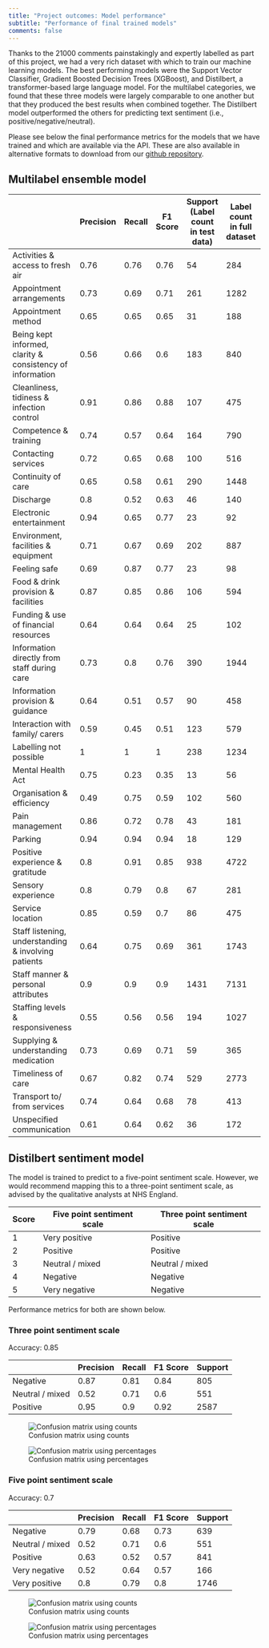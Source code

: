 ```yaml
---
title: "Project outcomes: Model performance"
subtitle: "Performance of final trained models"
comments: false
---
```


Thanks to the 21000 comments painstakingly and expertly labelled as part of this project, we had a very rich dataset with which to train our machine learning models. The best performing models were the Support Vector Classifier, Gradient Boosted Decision Trees (XGBoost), and Distilbert, a transformer-based large language model. For the multilabel categories, we found that these three models were largely comparable to one another but that they produced the best results when combined together. The Distilbert model outperformed the others for predicting text sentiment (i.e., positive/negative/neutral).

Please see below the final performance metrics for the models that we have trained and which are available via the API. These are also available in alternative formats to download from our [github repository](https://github.com/CDU-data-science-team/pxtextmining/tree/main/current_best_model).

## Multilabel ensemble model



|                                                           | Precision | Recall | F1 Score | Support (Label count in test data) | Label count in full dataset | True Negative | False Negative | True Positive | False Positive | Average Precision Score |
| --------------------------------------------------------- | --------- | ------ | -------- | ---------------------------------- | --------------------------- | ------------- | -------------- | ------------- | -------------- | ----------------------- |
| Activities & access to fresh air                          | 0.76      | 0.76   | 0.76     | 54                                 | 284                         | 3940          | 13             | 41            | 13             | 0.841                   |
| Appointment arrangements                                  | 0.73      | 0.69   | 0.71     | 261                                | 1282                        | 3679          | 80             | 181           | 67             | 0.751                   |
| Appointment method                                        | 0.65      | 0.65   | 0.65     | 31                                 | 188                         | 3965          | 11             | 20            | 11             | 0.638                   |
| Being kept informed, clarity & consistency of information | 0.56      | 0.66   | 0.6      | 183                                | 840                         | 3730          | 63             | 120           | 94             | 0.571                   |
| Cleanliness, tidiness & infection control                 | 0.91      | 0.86   | 0.88     | 107                                | 475                         | 3891          | 15             | 92            | 9              | 0.918                   |
| Competence & training                                     | 0.74      | 0.57   | 0.64     | 164                                | 790                         | 3810          | 71             | 93            | 33             | 0.607                   |
| Contacting services                                       | 0.72      | 0.65   | 0.68     | 100                                | 516                         | 3882          | 35             | 65            | 25             | 0.76                    |
| Continuity of care                                        | 0.65      | 0.58   | 0.61     | 290                                | 1448                        | 3626          | 122            | 168           | 91             | 0.644                   |
| Discharge                                                 | 0.8       | 0.52   | 0.63     | 46                                 | 140                         | 3955          | 22             | 24            | 6              | 0.582                   |
| Electronic entertainment                                  | 0.94      | 0.65   | 0.77     | 23                                 | 92                          | 3983          | 8              | 15            | 1              | 0.84                    |
| Environment, facilities & equipment                       | 0.71      | 0.67   | 0.69     | 202                                | 887                         | 3750          | 67             | 135           | 55             | 0.751                   |
| Feeling safe                                              | 0.69      | 0.87   | 0.77     | 23                                 | 98                          | 3975          | 3              | 20            | 9              | 0.793                   |
| Food & drink provision & facilities                       | 0.87      | 0.85   | 0.86     | 106                                | 594                         | 3888          | 16             | 90            | 13             | 0.892                   |
| Funding & use of financial resources                      | 0.64      | 0.64   | 0.64     | 25                                 | 102                         | 3973          | 9              | 16            | 9              | 0.684                   |
| Information directly from staff during care               | 0.73      | 0.8    | 0.76     | 390                                | 1944                        | 3504          | 79             | 311           | 113            | 0.855                   |
| Information provision & guidance                          | 0.64      | 0.51   | 0.57     | 90                                 | 458                         | 3891          | 44             | 46            | 26             | 0.605                   |
| Interaction with family/ carers                           | 0.59      | 0.45   | 0.51     | 123                                | 579                         | 3845          | 68             | 55            | 39             | 0.556                   |
| Labelling not possible                                    | 1         | 1      | 1        | 238                                | 1234                        | 3768          | 0              | 238           | 1              | 1                       |
| Mental Health Act                                         | 0.75      | 0.23   | 0.35     | 13                                 | 56                          | 3993          | 10             | 3             | 1              | 0.383                   |
| Organisation & efficiency                                 | 0.49      | 0.75   | 0.59     | 102                                | 560                         | 3826          | 26             | 76            | 79             | 0.667                   |
| Pain management                                           | 0.86      | 0.72   | 0.78     | 43                                 | 181                         | 3959          | 12             | 31            | 5              | 0.832                   |
| Parking                                                   | 0.94      | 0.94   | 0.94     | 18                                 | 129                         | 3988          | 1              | 17            | 1              | 0.944                   |
| Positive experience & gratitude                           | 0.8       | 0.91   | 0.85     | 938                                | 4722                        | 2856          | 86             | 852           | 213            | 0.931                   |
| Sensory experience                                        | 0.8       | 0.79   | 0.8      | 67                                 | 281                         | 3927          | 14             | 53            | 13             | 0.82                    |
| Service location                                          | 0.85      | 0.59   | 0.7      | 86                                 | 475                         | 3912          | 35             | 51            | 9              | 0.779                   |
| Staff listening, understanding & involving patients       | 0.64      | 0.75   | 0.69     | 361                                | 1743                        | 3492          | 91             | 270           | 154            | 0.793                   |
| Staff manner & personal attributes                        | 0.9       | 0.9    | 0.9      | 1431                               | 7131                        | 2430          | 142            | 1289          | 146            | 0.965                   |
| Staffing levels & responsiveness                          | 0.55      | 0.56   | 0.56     | 194                                | 1027                        | 3726          | 86             | 108           | 87             | 0.591                   |
| Supplying & understanding medication                      | 0.73      | 0.69   | 0.71     | 59                                 | 365                         | 3933          | 18             | 41            | 15             | 0.687                   |
| Timeliness of care                                        | 0.67      | 0.82   | 0.74     | 529                                | 2773                        | 3266          | 97             | 432           | 212            | 0.789                   |
| Transport to/ from services                               | 0.74      | 0.64   | 0.68     | 78                                 | 413                         | 3911          | 28             | 50            | 18             | 0.686                   |
| Unspecified communication                                 | 0.61      | 0.64   | 0.62     | 36                                 | 172                         | 3956          | 13             | 23            | 15             | 0.696                   |


## Distilbert sentiment model

The model is trained to predict to a five-point sentiment scale. However, we would recommend mapping this to a three-point sentiment scale, as advised by the qualitative analysts at NHS England.

| Score | Five point sentiment scale | Three point sentiment scale |
| ----- | -------------------------- | --------------------------- |
| 1     | Very positive              | Positive                    |
| 2     | Positive                   | Positive                    |
| 3     | Neutral / mixed            | Neutral / mixed             |
| 4     | Negative                   | Negative                    |
| 5     | Very negative              | Negative                    |


Performance metrics for both are shown below.

### Three point sentiment scale

Accuracy: 0.85


|                 | Precision | Recall | F1 Score | Support |
| --------------- | --------- | ------ | -------- | ------- |
| Negative        | 0.87      | 0.81   | 0.84     | 805     |
| Neutral / mixed | 0.52      | 0.71   | 0.6      | 551     |
| Positive        | 0.95      | 0.9    | 0.92     | 2587    |


![Confusion matrix using counts](confusion_matrix_3_counts.png)


![Confusion matrix using percentages](confusion_matrix_3_percentages.png)

### Five point sentiment scale

Accuracy: 0.7


|                 | Precision | Recall | F1 Score | Support |
| --------------- | --------- | ------ | -------- | ------- |
| Negative        | 0.79      | 0.68   | 0.73     | 639     |
| Neutral / mixed | 0.52      | 0.71   | 0.6      | 551     |
| Positive        | 0.63      | 0.52   | 0.57     | 841     |
| Very negative   | 0.52      | 0.64   | 0.57     | 166     |
| Very positive   | 0.8       | 0.79   | 0.8      | 1746    |




![Confusion matrix using counts](confusion_matrix_5_counts.png)

![Confusion matrix using percentages](confusion_matrix_5_percentages.png)


